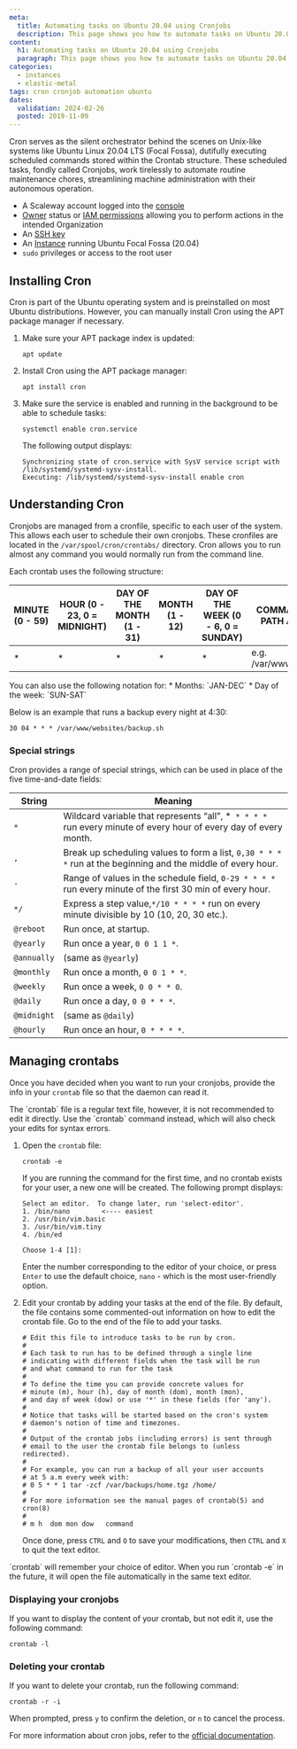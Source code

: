 ```yaml
---
meta:
  title: Automating tasks on Ubuntu 20.04 using Cronjobs
  description: This page shows you how to automate tasks on Ubuntu 20.04 using Cronjobs
content:
  h1: Automating tasks on Ubuntu 20.04 using Cronjobs
  paragraph: This page shows you how to automate tasks on Ubuntu 20.04 using Cronjobs
categories:
  - instances
  - elastic-metal
tags: cron cronjob automation ubuntu
dates:
  validation: 2024-02-26
  posted: 2019-11-09
---
```


Cron serves as the silent orchestrator behind the scenes on Unix-like systems like Ubuntu Linux 20.04 LTS (Focal Fossa), dutifully executing scheduled commands stored within the Crontab structure.
These scheduled tasks, fondly called Cronjobs, work tirelessly to automate routine maintenance chores, streamlining machine administration with their autonomous operation.

<Macro id="requirements" />

- A Scaleway account logged into the [console](https://console.scaleway.com/)
- [Owner](/identity-and-access-management/iam/concepts/#owner) status or [IAM permissions](/identity-and-access-management/iam/concepts/#permission) allowing you to perform actions in the intended Organization
- An [SSH key](/identity-and-access-management/organizations-and-projects/how-to/create-ssh-key/)
- An [Instance](/compute/instances/how-to/create-an-instance/) running Ubuntu Focal Fossa (20.04)
- `sudo` privileges or access to the root user

## Installing Cron

Cron is part of the Ubuntu operating system and is preinstalled on most Ubuntu distributions. However, you can manually install Cron using the APT package manager if necessary.

1. Make sure your APT package index is updated:
    ```
    apt update
    ```
2. Install Cron using the APT package manager:
    ```
    apt install cron
    ```
3. Make sure the service is enabled and running in the background to be able to schedule tasks:
    ```
    systemctl enable cron.service
    ```

    The following output displays:
    ```
    Synchronizing state of cron.service with SysV service script with /lib/systemd/systemd-sysv-install.
    Executing: /lib/systemd/systemd-sysv-install enable cron
    ```

##  Understanding Cron

Cronjobs are managed from a cronfile, specific to each user of the system. This allows each user to schedule their own cronjobs. These cronfiles are located in the `/var/spool/cron/crontabs/` directory.
Cron allows you to run almost any command you would normally run from the command line.

Each crontab uses the following structure:

| MINUTE (0 - 59) 	| HOUR (0 - 23, 0 = MIDNIGHT) 	| DAY OF THE MONTH (1 - 31) 	| MONTH (1 - 12) 	| DAY OF THE WEEK (0 - 6, 0 = SUNDAY) 	| COMMAND OR DIRECTORY PATH AND SCRIPT NAME 	|
|-----------------	|-----------------------------	|---------------------------	|----------------	|-------------------------------------	|-------------------------------------------	|
| *                	| *                            	| *             	            | *              	| *                                   	| e.g. /var/www/websites/backup.sh          	|

<Message type="tip">
  You can also use the following notation for:
  * Months: `JAN-DEC`
  * Day of the week: `SUN-SAT`
</Message>

Below is an example that runs a backup every night at 4:30:

```
30 04 * * * /var/www/websites/backup.sh
```

### Special strings

Cron provides a range of special strings, which can be used in place of the five time-and-date fields:

| String       	| Meaning                                                                                                          	|
|--------------	|------------------------------------------------------------------------------------------------------------------	|
| `*`          	| Wildcard variable that represents “all”, *` * * * *` run every minute of every hour of every day of every month. 	|
| `,`          	| Break up scheduling values to form a list, `0,30 * * * *` run at the beginning and the middle of every hour.     	|
| `-`          	| Range of values in the schedule field, `0-29 * * * *`  run every minute of the first 30 min of every hour.       	|
| `*/`         	| Express a step value,`*/10 * * * *` run on every minute divisible by 10 (10, 20, 30 etc.).                       	|
| `@reboot`   	| Run once, at startup.                                                                                            	|
| `@yearly`   	| Run once a year, `0 0 1 1 *`.                                                                                    	|
| `@annually` 	| (same as `@yearly`)                                                                                              	|
| `@monthly`  	| Run once a month, `0 0 1 * *`.                                                                                   	|
| `@weekly`   	| Run once a week, `0 0 * * 0`.                                                                                    	|
| `@daily`    	| Run once a day, `0 0 * * *`.                                                                                     	|
| `@midnight` 	| (same as `@daily`)                                                                                               	|
| `@hourly`   	| Run once an hour, `0 * * * *`.                                                                                   	|

## Managing crontabs

Once you have decided when you want to run your cronjobs, provide the info in your `crontab` file so that the daemon can read it.

<Message type="important">
  The `crontab` file is a regular text file, however, it is not recommended to edit it directly. Use the `crontab` command instead, which will also check your edits for syntax errors.
</Message>

1. Open the `crontab` file:
    ```
    crontab -e
    ```

    If you are running the command for the first time, and no crontab exists for your user, a new one will be created. The following prompt displays:

    ```
    Select an editor.  To change later, run 'select-editor'.
    1. /bin/nano        <---- easiest
    2. /usr/bin/vim.basic
    3. /usr/bin/vim.tiny
    4. /bin/ed

    Choose 1-4 [1]:
    ```

    Enter the number corresponding to the editor of your choice, or press `Enter` to use the default choice, `nano` - which is the most user-friendly option.
2. Edit your crontab by adding your tasks at the end of the file.
    <Message type ="note">
      By default, the file contains some commented-out information on how to edit the crontab file. Go to the end of the file to add your tasks.
    </Message>

    ```
    # Edit this file to introduce tasks to be run by cron.
    #
    # Each task to run has to be defined through a single line
    # indicating with different fields when the task will be run
    # and what command to run for the task
    #
    # To define the time you can provide concrete values for
    # minute (m), hour (h), day of month (dom), month (mon),
    # and day of week (dow) or use '*' in these fields (for 'any').
    #
    # Notice that tasks will be started based on the cron's system
    # daemon's notion of time and timezones.
    #
    # Output of the crontab jobs (including errors) is sent through
    # email to the user the crontab file belongs to (unless redirected).
    #
    # For example, you can run a backup of all your user accounts
    # at 5 a.m every week with:
    # 0 5 * * 1 tar -zcf /var/backups/home.tgz /home/
    #
    # For more information see the manual pages of crontab(5) and cron(8)
    #
    # m h  dom mon dow   command
    ```

    Once done, press `CTRL` and `O` to save your modifications, then  `CTRL` and `X` to quit the text editor.

<Message type="tip">
  `crontab` will remember your choice of editor. When you run `crontab -e` in the future, it will open the file automatically in the same text editor.
</Message>

### Displaying your cronjobs

If you want to display the content of your crontab, but not edit it, use the following command:

```
crontab -l
```

### Deleting your crontab

If you want to delete your crontab, run the following command:

```
crontab -r -i
```

When prompted, press `y` to confirm the deletion, or `n` to cancel the process.

For more information about cron jobs, refer to the [official documentation](https://manpages.ubuntu.com/manpages/focal/en/man8/cron.8.html).